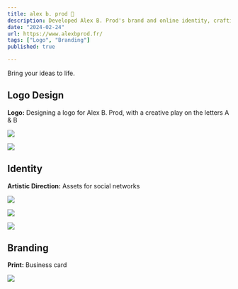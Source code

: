 ```yaml
---
title: alex b. prod 🔴
description: Developed Alex B. Prod's brand and online identity, crafting a unique logo and social media assets.
date: "2024-02-24"
url: https://www.alexbprod.fr/
tags: ["Logo", "Branding"]
published: true

---
```


Bring your ideas to life.

## Logo Design

**Logo:** Designing a logo for Alex B. Prod, with a creative play on the letters A & B

![](/ab_1.webp)

![](/ab_2.webp)

## Identity

**Artistic Direction:** Assets for social networks

![](/ab_3.webp)

![](/ab_4.webp)

![](/ab_6.webp)

## Branding

**Print:** Business card

![](/ab_5.webp)
